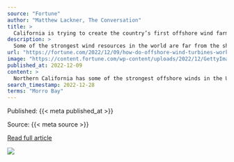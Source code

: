 ```yaml
---
source: "Fortune"
author: "Matthew Lackner, The Conversation"
title: >
  California is trying to create the country’s first offshore wind farms—Here’s how that works, and what it will take to make it happen
description: >
  Some of the strongest wind resources in the world are far from the shore.
url: "https://fortune.com/2022/12/09/how-do-offshore-wind-turbines-work-california-offshore-wind-farms/"
image: "https://content.fortune.com/wp-content/uploads/2022/12/GettyImages-522066448.jpg?resize=1200,600"
published_at: 2022-12-09
content: >
  Northern California has some of the strongest offshore winds in the U.S., with immense potential to produce clean energy. But it also has a problem. Its continental shelf drops off quickly, making bu… [+5633 chars]
search_timestamp: 2022-12-28
terms: "Morro Bay"
---
```



Published: {{< meta published_at >}}


Source: {{< meta source >}}


[Read full article]({{< meta url >}})



![](`r rmarkdown::metadata$image[1]`)
